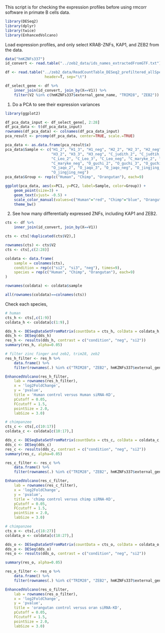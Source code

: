 This script is for checking the expression profiles before using rmcorr software in primate B cells data.

```r
library(DESeq2)
library(dplyr)
library(twice)
library(EnhancedVolcano)
```

Load expression profiles, and only select KRAB-ZNFs, KAP1, and ZEB2 from the data.

```r
data("hmKZNFs337")
id_convert <- read.table("../zeb2_data/ids_names_extractedFromGTF.txt")

df <- read.table("../zeb2_data/ReadCountTable_DESeq2_prefiltered_allSpecies.tsv",
                  header=T, sep="\t")

df_select_gene <- df %>%
    inner_join(id_convert, join_by(X==V1)) %>%
    filter(V2 %in% c(hmKZNFs337$external_gene_name, "TRIM28", "ZEB2")) #329
```

1. Do a PCA to see their expression variances

```r
library(ggplot2)

df_pca_data_input <- df_select_gene[, 2:28]
df_pca_data <- t(df_pca_data_input)
rownames(df_pca_data) <- colnames(df_pca_data_input)
pca_result <- prcomp(df_pca_data, center=TRUE, scale.=TRUE)

pca_data <- as.data.frame(pca_result$x)
pca_data$Sample <- c("H1_2", "H1_3", "H1_neg", "H2_2", "H2_3", "H2_neg",
                     "H3_2", "H3_3", "H3_neg", "C_judith_2", "C_judtih_3", "C_judith_neg",
                     "C_Leo_2", "C_Leo_3", "C_Leo_neg", "C_maryke_2", "C_maryke_3",
                     "C_maryke_neg", "O_guchi_2", "O_guchi_3", "O_guchi_neg",
                     "O_jaqo_2", "O_jaqo_3", "O_jaqo_neg", "O_jingjing_2", "O_jingjing_3",
                     "O_jingjing_neg")
pca_data$Group <- rep(c("Human", "Chimp", "Orangutan"), each=9)

ggplot(pca_data, aes(x=PC1, y=PC2, label=Sample, color=Group)) +
    geom_point(size=3) +
    geom_text(vjust= -0.5) +
    scale_color_manual(values=c("Human"="red", "Chimp"="blue", "Orangutan"="darkgreen")) +
    theme_bw()

```


2. See how many differentially expressed ZNFs, including KAP1 and ZEB2.

```r
cts <- df %>%
    inner_join(id_convert, join_by(X==V1))

cts <- cts[!duplicated(cts$V2),]

rownames(cts) <- cts$V2
cts <- cts[,c(2:28)]

coldata <- data.frame(
    sample = colnames(cts),
    condition = rep(c("si2", "si3", "neg"), times=9),
    species = rep(c("Human", "Chimp", "Orangutan"), each=9)
)

rownames(coldata) <- coldata$sample

all(rownames(coldata)==colnames(cts))
```

Check each species,

```r
# human
cts_h <- cts[,c(1:9)]
coldata_h <- coldata[c(1:9),]

dds_h <- DESeqDataSetFromMatrix(countData = cts_h, colData = coldata_h, design = ~condition)
dds_h <- DESeq(dds_h)
res_h <- results(dds_h, contrast = c("condition", "neg", "si2"))
summary(res_h, alpha=0.05)

# filter zinc finger and zeb2, trim28, zeb2
res_h_filter <- res_h %>%
    data.frame() %>%
    filter(rownames(.) %in% c("TRIM28", "ZEB2", hmKZNFs337$external_gene_name))

EnhancedVolcano(res_h_filter,
    lab = rownames(res_h_filter),
    x = 'log2FoldChange',
    y = 'pvalue',
    title = 'Human control versus Human siRNA-KD',
    pCutoff = 0.05,
    FCcutoff = 1.5,
    pointSize = 2.0,
    labSize = 3.0)
```



```r
# chimpanzee
cts_c <- cts[,c(10:17)]
coldata_c <- coldata[c(10:17),]

dds_c <- DESeqDataSetFromMatrix(countData = cts_c, colData = coldata_c, design = ~condition)
dds_c <- DESeq(dds_c)
res_c <- results(dds_c, contrast = c("condition", "neg", "si2"))
summary(res_c, alpha=0.05)

res_c_filter <- res_c %>%
    data.frame() %>%
    filter(rownames(.) %in% c("TRIM28", "ZEB2", hmKZNFs337$external_gene_name))

EnhancedVolcano(res_c_filter,
    lab = rownames(res_c_filter),
    x = 'log2FoldChange',
    y = 'pvalue',
    title = 'chimp control versus chimp siRNA-KD',
    pCutoff = 0.05,
    FCcutoff = 1.5,
    pointSize = 2.0,
    labSize = 3.0)

```

```r
# chimpanzee
cts_o <- cts[,c(18:27)]
coldata_o <- coldata[c(18:27),]

dds_o <- DESeqDataSetFromMatrix(countData = cts_o, colData = coldata_o, design = ~condition)
dds_o <- DESeq(dds_o)
res_o <- results(dds_o, contrast = c("condition", "neg", "si2"))

summary(res_o, alpha=0.05)

res_o_filter <- res_o %>%
    data.frame() %>%
    filter(rownames(.) %in% c("TRIM28", "ZEB2", hmKZNFs337$external_gene_name))

EnhancedVolcano(res_o_filter,
    lab = rownames(res_o_filter),
    x = 'log2FoldChange',
    y = 'pvalue',
    title = 'orangutan control versus oran siRNA-KD',
    pCutoff = 0.05,
    FCcutoff = 1.5,
    pointSize = 2.0,
    labSize = 3.0)
```

